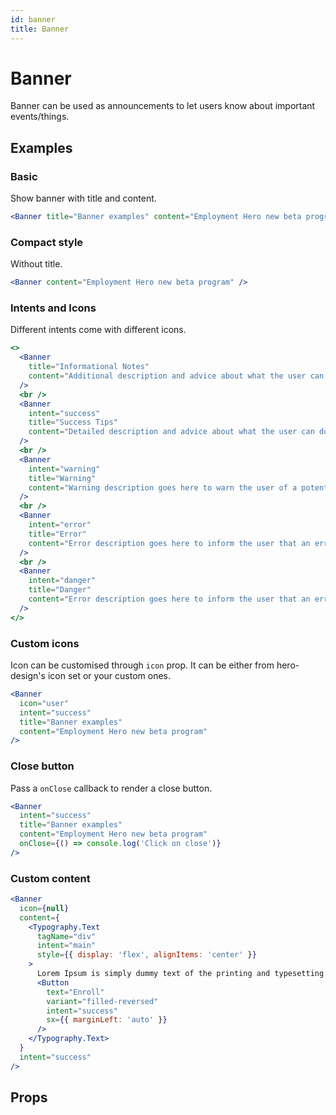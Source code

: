 ```yaml
---
id: banner
title: Banner
---
```


# Banner

Banner can be used as announcements to let users know about important events/things.

## Examples

### Basic

Show banner with title and content.

```jsx live
<Banner title="Banner examples" content="Employment Hero new beta program" />
```

### Compact style

Without title.

```jsx live
<Banner content="Employment Hero new beta program" />
```

### Intents and Icons

Different intents come with different icons.

```jsx live
<>
  <Banner
    title="Informational Notes"
    content="Additional description and advice about what the user can do."
  />
  <br />
  <Banner
    intent="success"
    title="Success Tips"
    content="Detailed description and advice about what the user can do."
  />
  <br />
  <Banner
    intent="warning"
    title="Warning"
    content="Warning description goes here to warn the user of a potentially important use case."
  />
  <br />
  <Banner
    intent="error"
    title="Error"
    content="Error description goes here to inform the user that an error has been made."
  />
  <br />
  <Banner
    intent="danger"
    title="Danger"
    content="Error description goes here to inform the user that an error has made."
  />
</>
```

### Custom icons

Icon can be customised through `icon` prop. It can be either from hero-design's icon set or your custom ones.

```jsx live
<Banner
  icon="user"
  intent="success"
  title="Banner examples"
  content="Employment Hero new beta program"
/>
```

### Close button

Pass a `onClose` callback to render a close button.

```jsx live
<Banner
  intent="success"
  title="Banner examples"
  content="Employment Hero new beta program"
  onClose={() => console.log('Click on close')}
/>
```

### Custom content

```jsx live
<Banner
  icon={null}
  content={
    <Typography.Text
      tagName="div"
      intent="main"
      style={{ display: 'flex', alignItems: 'center' }}
    >
      Lorem Ipsum is simply dummy text of the printing and typesetting industry.
      <Button
        text="Enroll"
        variant="filled-reversed"
        intent="success"
        sx={{ marginLeft: 'auto' }}
      />
    </Typography.Text>
  }
  intent="success"
/>
```

## Props

<Props of="Banner" from="web" />
